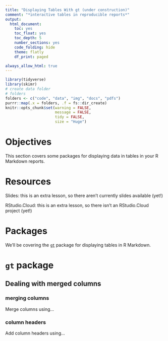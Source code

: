 ```yaml
---
title: "Displaying Tables With gt (under construction)"
comment: "*interactive tables in reproducible reports*"
output:
  html_document:
    toc: yes
    toc_float: yes
    toc_depth: 5
    number_sections: yes
    code_folding: hide
    theme: flatly
    df_print: paged

always_allow_html: true
---
```


```r
library(tidyverse)
library(skimr)
# create data folder
# folders
folders <- c("code", "data", "img", "docs", "pdfs")
purrr::map(.x = folders, .f = fs::dir_create)
knitr::opts_chunk$set(warning = FALSE,
                      message = FALSE,
                      tidy = FALSE,
                      size = "Huge")
```

# Objectives

This section covers some packages for displaying data in tables in your R Markdown reports.

# Resources

Slides: this is an extra lesson, so there aren't currently slides available (yet!)

RStudio.Cloud: this is an extra lesson, so there isn't an RStudio.Cloud project (yet!)

# Packages

We'll be covering the [`gt`](https://gt.rstudio.com/) package for displaying tables in R Markdown.

# `gt` package

## Dealing with merged columns {.tabset}

### merging columns 

Merge columns using...

### column headers 

Add column headers using...

